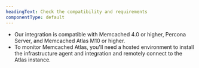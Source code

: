 ```yaml
---
headingText: Check the compatibility and requirements
componentType: default
---
```


- Our integration is compatible with Memcached 4.0 or higher, Percona Server, and Memcached Atlas M10 or higher.
- To monitor Memcached Atlas, you'll need a hosted environment to install the infrastructure agent and integration and remotely connect to the Atlas instance.